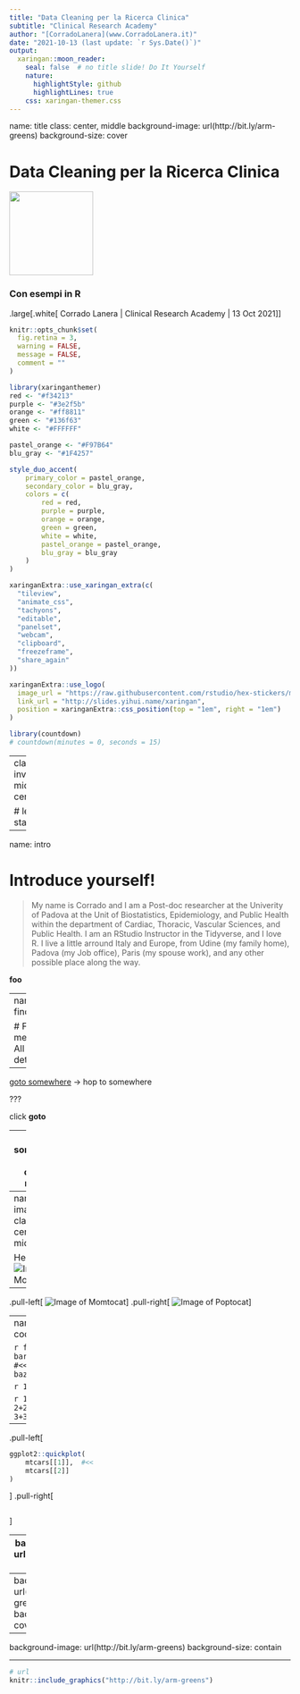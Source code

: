```yaml
---
title: "Data Cleaning per la Ricerca Clinica"
subtitle: "Clinical Research Academy"
author: "[CorradoLanera](www.CorradoLanera.it)"
date: "2021-10-13 (last update: `r Sys.Date()`)"
output: 
  xaringan::moon_reader:
    seal: false  # no title slide! Do It Yourself
    nature:
      highlightStyle: github
      highlightLines: true
    css: xaringan-themer.css
---
```

name: title
class: center, middle
background-image: url(http://bit.ly/arm-greens)
background-size: cover

# Data Cleaning per la Ricerca Clinica
<img src="http://bit.ly/arm-greens" width="150px"/>

### Con esempi in R

.large[.white[
  Corrado Lanera | Clinical Research Academy | 13 Oct 2021
]]


```r
knitr::opts_chunk$set(
  fig.retina = 3,
  warning = FALSE,
  message = FALSE,
  comment = ""
)
```

```r
library(xaringanthemer)
red <- "#f34213"
purple <- "#3e2f5b"
orange <- "#ff8811"
green <- "#136f63"
white <- "#FFFFFF"

pastel_orange <- "#F97B64"
blu_gray <- "#1F4257"

style_duo_accent(
    primary_color = pastel_orange,
    secondary_color = blu_gray,
    colors = c(
        red = red,
        purple = purple,
        orange = orange,
        green = green,
        white = white,
        pastel_orange = pastel_orange,
        blu_gray = blu_gray
    )
)
```

```r
xaringanExtra::use_xaringan_extra(c(
  "tileview",
  "animate_css",
  "tachyons",
  "editable",
  "panelset",
  "webcam",
  "clipboard",
  "freezeframe",
  "share_again"
))

xaringanExtra::use_logo(
  image_url = "https://raw.githubusercontent.com/rstudio/hex-stickers/master/PNG/xaringan.png",
  link_url = "http://slides.yihui.name/xaringan",
  position = xaringanExtra::css_position(top = "1em", right = "1em")
)

```

```r
library(countdown)
# countdown(minutes = 0, seconds = 15)
```

---
class: inverse, middle, center

# let's start!
---

name: intro



# Introduce yourself!

> My name is Corrado and I am a Post-doc researcher at the Univerity of Padova at the Unit of Biostatistics, Epidemiology, and Public Health within the department of Cardiac, Thoracic, Vascular Sciences, and Public Health. I am an RStudio Instructor in the Tidyverse, and I love R. I 
live a little arround Italy and Europe, from Udine (my family home), Padova (my Job office), Paris (my spouse work), and any other possible place along the way.

**foo**


---
name: findmeat


# Find me at...
All the details...




---

[goto somewhere](#somewhere) -> hop to somewhere

???

click **goto**


---
name: somewhere
class: center, middle

# This is really something!

.left[words]
.center[words]
.right[words]


---
name: images
class: center, middle

Hello ![Image of Momtocat](http://bit.ly/momtocat)


---
.pull-left[
![Image of Momtocat](http://bit.ly/momtocat)
]
.pull-right[
![Image of Poptocat](http://bit.ly/poptocat)
]


---
name: code

```r
foo
bar  #<<
baz
```

```r
1+1
```

```r
1+1
2+2
3+3
```

---

.pull-left[
```r
ggplot2::quickplot(
    mtcars[[1]],  #<<
    mtcars[[2]]
)
```
]
.pull-right[
```r
```
]


---
background-image: url(http://bit.ly/arm-greens)

---
background-image: url(http://bit.ly/arm-greens)
background-size: cover

---
background-image: url(http://bit.ly/arm-greens)
background-size: contain

---

```r
# url
knitr::include_graphics("http://bit.ly/arm-greens")
```
